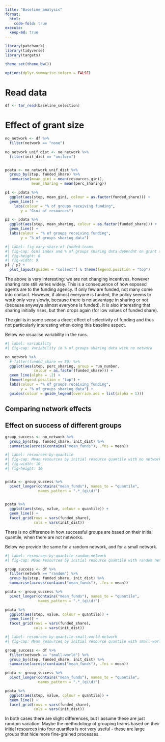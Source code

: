 ```yaml
---
title: "Baseline analysis"
format: 
  html:
    code-fold: true
execute:
  keep-md: true
---
```


```r
library(patchwork)
library(tidyverse)
library(targets)

theme_set(theme_bw())

options(dplyr.summarise.inform = FALSE)
```

# Read data

```r
df <- tar_read(baseline_selection)
```


# Effect of grant size
```r
no_network <- df %>% 
  filter(network == "none")
  
no_network_unif_dist <- no_network %>% 
  filter(init_dist == "uniform")


pdata <- no_network_unif_dist %>% 
  group_by(step, funded_share) %>% 
  summarise(mean_gini = mean(resources_gini),
            mean_sharing = mean(perc_sharing))

p1 <- pdata %>%  
  ggplot(aes(step, mean_gini, colour = as.factor(funded_share))) +
  geom_line() +
    labs(colour = "% of groups receiving funding",
       y = "Gini of resources")

p2 <- pdata %>%  
  ggplot(aes(step, mean_sharing, colour = as.factor(funded_share))) +
  geom_line() +
  labs(colour = "% of groups receiving funding",
       y = "% of groups sharing data") 
```

```r
#| label: fig-vary-share-of-funded-teams
#| fig-cap: Gini index and % of groups sharing data dependnt on grant size
#| fig-height: 6
#| fig-width: 9
p1 / p2 +
  plot_layout(guides = "collect") & theme(legend.position = "top")
```

The above is very interesting: we are not changing incentives, however sharing 
rate still varies widely. This is a consequence of how exposed agents are to
the funding agency. If only few are funded, not many come into contact. However,
if almost everyone is funded, the policy seems to work only very slowly, because
there is no advantage in sharing or not (because anyways almost everyone is
funded). It is also interesting that sharing initially rises, but then drops 
again (for low values of funded share). 

The gini is in some sense a direct effect of selectivity of funding and thus not
particularly interesting when doing this baseline aspect.


Below we visualise variability in the runs.
```r
#| label: variability
#| fig-cap: Variability in % of groups sharing data with no network

no_network %>% 
  # filter(funded_share == 50) %>% 
  ggplot(aes(step, perc_sharing, group = run_number,
             colour = as.factor(funded_share))) +
  geom_line(alpha = .2) +
  theme(legend.position = "top") +
  labs(colour = "% of groups receiving funding",
       y = "% of groups sharing data") +
  guides(colour = guide_legend(override.aes = list(alpha = 1)))
```

## Comparing network effects

## Effect on success of different groups
```r
group_success <- no_network %>% 
  group_by(step, funded_share, init_dist) %>% 
  summarise(across(contains("mean_funds"), .fns = mean))
```

```r
#| label: resources-by-quantile
#| fig-cap: Mean resources by initial resource quantile with no network
#| fig-width: 10
#| fig-height: 10


pdata <- group_success %>% 
  pivot_longer(contains("mean_funds"), names_to = "quantile",
               names_pattern = ".*_(q\\d)")
  

pdata %>% 
  ggplot(aes(step, value, colour = quantile)) +
  geom_line() +
  facet_grid(rows = vars(funded_share),
             cols = vars(init_dist))
```

There is no difference in how successful groups are based on their initial
quantile, when there are not networks.

Below we provide the same for a random network, and for a small network.


```r
#| label: resources-by-quantile-random-network
#| fig-cap: Mean resources by initial resource quantile with random network

group_success <- df %>% 
  filter(network == "random") %>% 
  group_by(step, funded_share, init_dist) %>% 
  summarise(across(contains("mean_funds"), .fns = mean))

pdata <- group_success %>% 
  pivot_longer(contains("mean_funds"), names_to = "quantile",
               names_pattern = ".*_(q\\d)")

pdata %>% 
  ggplot(aes(step, value, colour = quantile)) +
  geom_line() +
  facet_grid(rows = vars(funded_share),
             cols = vars(init_dist))
```

```r
#| label: resources-by-quantile-small-world-network
#| fig-cap: Mean resources by initial resource quantile with small-world network

group_success <- df %>% 
  filter(network == "small-world") %>% 
  group_by(step, funded_share, init_dist) %>% 
  summarise(across(contains("mean_funds"), .fns = mean))

pdata <- group_success %>% 
  pivot_longer(contains("mean_funds"), names_to = "quantile",
               names_pattern = ".*_(q\\d)")

pdata %>% 
  ggplot(aes(step, value, colour = quantile)) +
  geom_line() +
  facet_grid(rows = vars(funded_share),
             cols = vars(init_dist))
```


In both cases there are slight differences, but I assume these are just random
variation. Maybe the methodology of grouping teams based on their initial 
resources into four quartiles is not very useful - these are large groups that
hide more fine-grained processes.